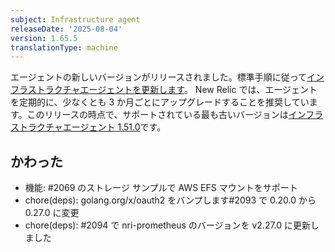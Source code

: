 ```yaml
---
subject: Infrastructure agent
releaseDate: '2025-08-04'
version: 1.65.5
translationType: machine
---
```


エージェントの新しいバージョンがリリースされました。標準手順に従って[インフラストラクチャエージェントを更新します](https://docs.newrelic.com/docs/infrastructure/install-configure-manage-infrastructure/update-or-uninstall/update-infrastructure-agent)。 New Relic では、エージェントを定期的に、少なくとも 3 か月ごとにアップグレードすることを推奨しています。このリリースの時点で、サポートされている最も古いバージョンは[インフラストラクチャエージェント 1.51.0](https://docs.newrelic.com/docs/release-notes/infrastructure-release-notes/infrastructure-agent-release-notes/new-relic-infrastructure-agent-1510/)です。

## かわった

* 機能: #2069 のストレージ サンプルで AWS EFS マウントをサポート
* chore(deps): golang.org/x/oauth2 をバンプします#2093 で 0.20.0 から 0.27.0 に変更
* chore(deps): #2094 で nri-prometheus のバージョンを v2.27.0 に更新しました
